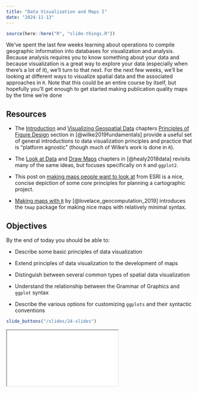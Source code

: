 ```yaml
---
title: "Data Visualization and Maps I"
date: "2024-11-13"
---
```


```r
source(here::here("R", "slide-things.R"))
```

We’ve spent the last few weeks learning about operations to compile geographic information into databases for visualization and analysis. Because analysis requires you to know something about your data and because visualization is a great way to explore your data (especially when there’s a lot of it), we’ll turn to that next. For the next few weeks, we’ll be looking at different ways to visualize spatial data and the associated approaches in `R`. Note that this could be an entire course by itself, but hopefully you’ll get enough to get started making publication quality maps by the time we’re done

## Resources

- <i class="fas fa-external-link-square-alt"></i> The [Introduction](https://f0nzie.github.io/dataviz-wilke-2020/introduction.html) and [Visualizing Geospatial Data](https://f0nzie.github.io/dataviz-wilke-2020/geospatial-data.html) chapters [Principles of Figure Design](https://f0nzie.github.io/dataviz-wilke-2020/proportional-ink.html) section in [@wilke2019fundamentals] provide a useful set of general introductions to data visualization principles and practice that is “platform agnostic” (though much of Wilke’s work is done in `R`).

- <i class="fas fa-external-link-square-alt"></i> The [Look at Data](https://f0nzie.github.io/dataviz-wilke-2020/introduction.html) and [Draw Maps](https://f0nzie.github.io/dataviz-wilke-2020/geospatial-data.html) chapters in [@healy2018data] revisits many of the same ideas, but focuses specifically on `R` and `ggplot2`.

- <i class="fas fa-external-link-square-alt"></i> This post on [making maps people want to look at](https://www.esri.com/news/arcuser/0112/make-maps-people-want-to-look-at.html) from ESRI is a nice, concise depiction of some core principles for planning a cartographic project.

- <i class="fas fa-external-link-square-alt"></i> [Making maps with `R`](https://geocompr.robinlovelace.net/adv-map.html) by [@lovelace_geocomputation_2019] introduces the `tmap` package for making nice maps with relatively minimal syntax.


## Objectives

By the end of today you should be able to:

* Describe some basic principles of data visualization

* Extend principles of data visualization to the development of maps

* Distinguish between several common types of spatial data visualization

* Understand the relationship between the Grammar of Graphics and `ggplot` syntax

* Describe the various options for customizing `ggplots` and their syntactic conventions



```r
slide_buttons("/slides/24-slides")
```

<div>

```{=html}
<iframe class="slide-deck" src="/slides/24-slides.html"></iframe>
```

</div>


